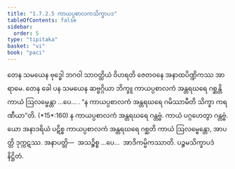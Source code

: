 ```yaml
---
title: "1.7.2.5 ကာယပ္ပစာလကသိက္ခာပဒ"
tableOfContents: false
sidebar:
  order: 5
type: "tipitaka"
basket: "vi"
book: "paci"
---
```



<DynamicBreadcrumb />

<Division number="590" book="paci" e="ch" v="2" p="244">

<Paragraph number="1755" book="paci">
တေန သမယေန ဗုဒ္ဓေါ ဘဂဝါ သာဝတ္ထိယံ ဝိဟရတိ ဇေတဝနေ အနာထပိဏ္ဍိကဿ အာရာမေ. တေန ခေါ ပန သမယေန ဆဗ္ဗဂ္ဂိယာ ဘိက္ခူ ကာယပ္ပစာလကံ အန္တရဃရေ ဂစ္ဆန္တိ ကာယံ ဩလမ္ဗေန္တာ …ပေ… .
</Paragraph>

<Paragraph number="1756" book="paci">
<Emphasis>“န ကာယပ္ပစာလကံ အန္တရဃရေ ဂမိဿာမီတိ သိက္ခာ ကရဏီယာ”</Emphasis>တိ. (*15*:<Emphasis>160</Emphasis>)
</Paragraph>

<Paragraph number="1757" book="paci">
န ကာယပ္ပစာလကံ အန္တရဃရေ ဂန္တဗ္ဗံ. ကာယံ ပဂ္ဂဟေတွာ ဂန္တဗ္ဗံ. ယော အနာဒရိယံ ပဋိစ္စ ကာယပ္ပစာလကံ အန္တရဃရေ ဂစ္ဆတိ ကာယံ ဩလမ္ဗေန္တော, အာပတ္တိ ဒုက္ကဋဿ.
</Paragraph>

<Paragraph number="1758" book="paci">
အနာပတ္တိ—  အသဉ္စိစ္စ …ပေ…  အာဒိကမ္မိကဿာတိ.

</Paragraph>
</Division>

<Paragraph number="1759" type="center" book="paci">
ပဉ္စမသိက္ခာပဒံ နိဋ္ဌိတံ.
</Paragraph>